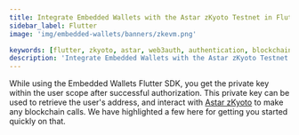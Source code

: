 ```yaml
---
title: Integrate Embedded Wallets with the Astar zKyoto Testnet in Flutter
sidebar_label: Flutter
image: 'img/embedded-wallets/banners/zkevm.png'

keywords: [flutter, zkyoto, astar, web3auth, authentication, blockchain]
description: 'Integrate Embedded Wallets with the Astar zKyoto Testnet in Flutter | Embedded Wallets'
---
```



<SEO
  title="Integrate Embedded Wallets with the Astar zKyoto Testnet in Flutter"
  description="Integrate Embedded Wallets with the Astar zKyoto Testnet in Flutter | Embedded Wallets"
  image="https://docs.metamask.io/img/embedded-wallets/banners/zkevm.png"
  slug="/embedded-wallets/connect-blockchain/evm/zkyoto/flutter"
/>

While using the Embedded Wallets Flutter SDK, you get the private key within the user scope after successful authorization. This private key can be used to retrieve the user's address, and interact with [Astar zKyoto](https://docs.astar.network/docs/build/zkEVM/quickstart) to make any blockchain calls. We have highlighted a few here for getting you started quickly on that.

<EVMInteraction />
